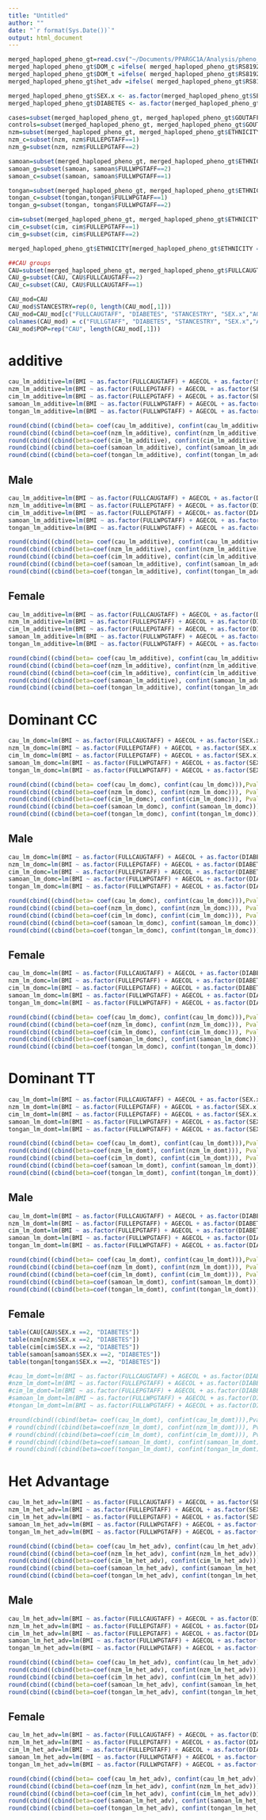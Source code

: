 ```yaml
---
title: "Untitled"
author: ""
date: "`r format(Sys.Date())`"
output: html_document
--- 
```


```r
merged_haploped_pheno_gt=read.csv("~/Documents/PPARGC1A/Analysis/pheno_gt_ato_g.csv", header=TRUE, sep="\t")
merged_haploped_pheno_gt$DOM_c =ifelse( merged_haploped_pheno_gt$RS8192678_CC1_CT2_TT3 ==1 | merged_haploped_pheno_gt$RS8192678_CC1_CT2_TT3 ==2 , 1, 0)
merged_haploped_pheno_gt$DOM_t =ifelse( merged_haploped_pheno_gt$RS8192678_CC1_CT2_TT3 ==3 | merged_haploped_pheno_gt$RS8192678_CC1_CT2_TT3 ==2 , 1, 0)
merged_haploped_pheno_gt$het_adv =ifelse( merged_haploped_pheno_gt$RS8192678_CC1_CT2_TT3 ==2 , 1, 0)

merged_haploped_pheno_gt$SEX.x <- as.factor(merged_haploped_pheno_gt$SEX.x)
merged_haploped_pheno_gt$DIABETES <- as.factor(merged_haploped_pheno_gt$DIABETES)

cases=subset(merged_haploped_pheno_gt, merged_haploped_pheno_gt$GOUTAFFSTAT==2)
controls=subset(merged_haploped_pheno_gt, merged_haploped_pheno_gt$GOUTAFFSTAT==1)
nzm=subset(merged_haploped_pheno_gt, merged_haploped_pheno_gt$ETHNICITY=="1.0 NZ Maori")
nzm_c=subset(nzm, nzm$FULLEPGTAFF==1)
nzm_g=subset(nzm, nzm$FULLEPGTAFF==2)

samoan=subset(merged_haploped_pheno_gt, merged_haploped_pheno_gt$ETHNICITY=="1.0 Samoan")
samoan_g=subset(samoan, samoan$FULLWPGTAFF==2)
samoan_c=subset(samoan, samoan$FULLWPGTAFF==1)

tongan=subset(merged_haploped_pheno_gt, merged_haploped_pheno_gt$ETHNICITY=="1.0 Tongan")
tongan_c=subset(tongan,tongan$FULLWPGTAFF==1)
tongan_g=subset(tongan, tongan$FULLWPGTAFF==2)

cim=subset(merged_haploped_pheno_gt, merged_haploped_pheno_gt$ETHNICITY=="1.0 CI Maori")
cim_c=subset(cim, cim$FULLEPGTAFF==1)
cim_g=subset(cim, cim$FULLEPGTAFF==2)

merged_haploped_pheno_gt$ETHNICITY[merged_haploped_pheno_gt$ETHNICITY == "1.0 Caucasain"] = "1.0 Caucasian"

##CAU groups
CAU=subset(merged_haploped_pheno_gt, merged_haploped_pheno_gt$FULLCAUGTAFF==1 | merged_haploped_pheno_gt$FULLCAUGTAFF==2)
CAU_g=subset(CAU, CAU$FULLCAUGTAFF==2)
CAU_c=subset(CAU, CAU$FULLCAUGTAFF==1)

CAU_mod=CAU
CAU_mod$STANCESTRY=rep(0, length(CAU_mod[,1]))
CAU_mod=CAU_mod[c("FULLCAUGTAFF", "DIABETES", "STANCESTRY", "SEX.x","AGECOL", "BMI", "RS8192678_CC1_CT2_TT3", "DOM_c","DOM_t", "het_adv")]
colnames(CAU_mod) = c("FULLGTAFF", "DIABETES", "STANCESTRY", "SEX.x","AGECOL", "BMI", "RS8192678_CC1_CT2_TT3", "DOM_c","DOM_t", "het_adv")
CAU_mod$POP=rep("CAU", length(CAU_mod[,1]))
```
  
# additive  
```r
cau_lm_additive=lm(BMI ~ as.factor(FULLCAUGTAFF) + AGECOL + as.factor(SEX.x) + as.factor(DIABETES) +RS8192678_CC1_CT2_TT3, data = CAU)
nzm_lm_additive=lm(BMI ~ as.factor(FULLEPGTAFF) + AGECOL + as.factor(SEX.x) + as.factor(DIABETES) +STANCESTRY+ RS8192678_CC1_CT2_TT3, data = nzm)
cim_lm_additive=lm(BMI ~ as.factor(FULLEPGTAFF) + AGECOL + as.factor(SEX.x) + as.factor(DIABETES) +STANCESTRY+ RS8192678_CC1_CT2_TT3, data = cim)
samoan_lm_additive=lm(BMI ~ as.factor(FULLWPGTAFF) + AGECOL + as.factor(SEX.x) + as.factor(DIABETES) +STANCESTRY+ RS8192678_CC1_CT2_TT3, data = samoan)
tongan_lm_additive=lm(BMI ~ as.factor(FULLWPGTAFF) + AGECOL + as.factor(SEX.x) + as.factor(DIABETES) +STANCESTRY+ RS8192678_CC1_CT2_TT3, data = tongan)

round(cbind((cbind(beta= coef(cau_lm_additive), confint(cau_lm_additive))),Pvalue= summary(cau_lm_additive)$coefficients[,4]),3)
round(cbind((cbind(beta=coef(nzm_lm_additive), confint(nzm_lm_additive))), Pvalue=summary(nzm_lm_additive)$coefficients[,4]), 3)
round(cbind((cbind(beta=coef(cim_lm_additive), confint(cim_lm_additive))), Pvalue=summary(cim_lm_additive)$coefficients[,4]), 3)
round(cbind((cbind(beta=coef(samoan_lm_additive), confint(samoan_lm_additive))), Pvalue=summary(samoan_lm_additive)$coefficients[,4]),3)
round(cbind((cbind(beta=coef(tongan_lm_additive), confint(tongan_lm_additive))), Pvalue=summary(tongan_lm_additive)$coefficients[,4]),3)
```

## Male
```r
cau_lm_additive=lm(BMI ~ as.factor(FULLCAUGTAFF) + AGECOL + as.factor(DIABETES) +RS8192678_CC1_CT2_TT3, data = CAU[CAU$SEX.x ==1, ])
nzm_lm_additive=lm(BMI ~ as.factor(FULLEPGTAFF) + AGECOL + as.factor(DIABETES) +STANCESTRY+ RS8192678_CC1_CT2_TT3, data = nzm[nzm$SEX.x ==1, ])
cim_lm_additive=lm(BMI ~ as.factor(FULLEPGTAFF) + AGECOL+ as.factor(DIABETES) +STANCESTRY+ RS8192678_CC1_CT2_TT3, data = cim[cim$SEX.x ==1, ])
samoan_lm_additive=lm(BMI ~ as.factor(FULLWPGTAFF) + AGECOL + as.factor(DIABETES) +STANCESTRY+ RS8192678_CC1_CT2_TT3, data = samoan[samoan$SEX.x ==1,])
tongan_lm_additive=lm(BMI ~ as.factor(FULLWPGTAFF) + AGECOL + as.factor(DIABETES) +STANCESTRY+ RS8192678_CC1_CT2_TT3, data = tongan[tongan$SEX.x == 1,])

round(cbind((cbind(beta= coef(cau_lm_additive), confint(cau_lm_additive))),Pvalue= summary(cau_lm_additive)$coefficients[,4]),3)
round(cbind((cbind(beta=coef(nzm_lm_additive), confint(nzm_lm_additive))), Pvalue=summary(nzm_lm_additive)$coefficients[,4]), 3)
round(cbind((cbind(beta=coef(cim_lm_additive), confint(cim_lm_additive))), Pvalue=summary(cim_lm_additive)$coefficients[,4]), 3)
round(cbind((cbind(beta=coef(samoan_lm_additive), confint(samoan_lm_additive))), Pvalue=summary(samoan_lm_additive)$coefficients[,4]),3)
round(cbind((cbind(beta=coef(tongan_lm_additive), confint(tongan_lm_additive))), Pvalue=summary(tongan_lm_additive)$coefficients[,4]),3)
```

## Female
```r
cau_lm_additive=lm(BMI ~ as.factor(FULLCAUGTAFF) + AGECOL + as.factor(DIABETES) +RS8192678_CC1_CT2_TT3, data = CAU[CAU$SEX.x ==2, ])
nzm_lm_additive=lm(BMI ~ as.factor(FULLEPGTAFF) + AGECOL + as.factor(DIABETES) +STANCESTRY+ RS8192678_CC1_CT2_TT3, data = nzm[nzm$SEX.x ==2, ])
cim_lm_additive=lm(BMI ~ as.factor(FULLEPGTAFF) + AGECOL + as.factor(DIABETES) +STANCESTRY+ RS8192678_CC1_CT2_TT3, data = cim[cim$SEX.x ==2, ])
samoan_lm_additive=lm(BMI ~ as.factor(FULLWPGTAFF) + AGECOL + as.factor(DIABETES) +STANCESTRY+ RS8192678_CC1_CT2_TT3, data = samoan[samoan$SEX.x ==2,])
tongan_lm_additive=lm(BMI ~ as.factor(FULLWPGTAFF) + AGECOL + as.factor(DIABETES) +STANCESTRY+ RS8192678_CC1_CT2_TT3, data = tongan[tongan$SEX.x == 2,])

round(cbind((cbind(beta= coef(cau_lm_additive), confint(cau_lm_additive))),Pvalue= summary(cau_lm_additive)$coefficients[,4]),3)
round(cbind((cbind(beta=coef(nzm_lm_additive), confint(nzm_lm_additive))), Pvalue=summary(nzm_lm_additive)$coefficients[,4]), 3)
round(cbind((cbind(beta=coef(cim_lm_additive), confint(cim_lm_additive))), Pvalue=summary(cim_lm_additive)$coefficients[,4]), 3)
round(cbind((cbind(beta=coef(samoan_lm_additive), confint(samoan_lm_additive))), Pvalue=summary(samoan_lm_additive)$coefficients[,4]),3)
round(cbind((cbind(beta=coef(tongan_lm_additive), confint(tongan_lm_additive))), Pvalue=summary(tongan_lm_additive)$coefficients[,4]),3)
```

# Dominant CC
```r
cau_lm_domc=lm(BMI ~ as.factor(FULLCAUGTAFF) + AGECOL + as.factor(SEX.x) + as.factor(DIABETES)  + as.factor(DOM_c), CAU)
nzm_lm_domc=lm(BMI ~ as.factor(FULLEPGTAFF) + AGECOL + as.factor(SEX.x) + as.factor(DIABETES) +STANCESTRY+ as.factor(DOM_c), data = nzm)
cim_lm_domc=lm(BMI ~ as.factor(FULLEPGTAFF) + AGECOL + as.factor(SEX.x) + as.factor(DIABETES) +STANCESTRY+ as.factor(DOM_c), data = cim)
samoan_lm_domc=lm(BMI ~ as.factor(FULLWPGTAFF) + AGECOL + as.factor(SEX.x) + as.factor(DIABETES) +STANCESTRY+ as.factor(DOM_c), data = samoan)
tongan_lm_domc=lm(BMI ~ as.factor(FULLWPGTAFF) + AGECOL + as.factor(SEX.x) + as.factor(DIABETES) +STANCESTRY+ as.factor(DOM_c), data = tongan)

round(cbind((cbind(beta= coef(cau_lm_domc), confint(cau_lm_domc))),Pvalue= summary(cau_lm_domc)$coefficients[,4]),3)
round(cbind((cbind(beta=coef(nzm_lm_domc), confint(nzm_lm_domc))), Pvalue=summary(nzm_lm_domc)$coefficients[,4]), 3)
round(cbind((cbind(beta=coef(cim_lm_domc), confint(cim_lm_domc))), Pvalue=summary(cim_lm_domc)$coefficients[,4]), 3)
round(cbind((cbind(beta=coef(samoan_lm_domc), confint(samoan_lm_domc))), Pvalue=summary(samoan_lm_domc)$coefficients[,4]),3)
round(cbind((cbind(beta=coef(tongan_lm_domc), confint(tongan_lm_domc))), Pvalue=summary(tongan_lm_domc)$coefficients[,4]),3)
```

## Male
```r
cau_lm_domc=lm(BMI ~ as.factor(FULLCAUGTAFF) + AGECOL + as.factor(DIABETES)  + as.factor(DOM_c), CAU[CAU$SEX.x ==1,])
nzm_lm_domc=lm(BMI ~ as.factor(FULLEPGTAFF) + AGECOL + as.factor(DIABETES) +STANCESTRY+ as.factor(DOM_c), data = nzm[nzm$SEX.x ==1, ])
cim_lm_domc=lm(BMI ~ as.factor(FULLEPGTAFF) + AGECOL + as.factor(DIABETES) +STANCESTRY+ as.factor(DOM_c), data = cim[cim$SEX.x ==1, ])
samoan_lm_domc=lm(BMI ~ as.factor(FULLWPGTAFF) + AGECOL + as.factor(DIABETES) +STANCESTRY+ as.factor(DOM_c), data = samoan[samoan$SEX.x ==1,])
tongan_lm_domc=lm(BMI ~ as.factor(FULLWPGTAFF) + AGECOL + as.factor(DIABETES) +STANCESTRY+ as.factor(DOM_c), data = tongan[tongan$SEX.x ==1, ])

round(cbind((cbind(beta= coef(cau_lm_domc), confint(cau_lm_domc))),Pvalue= summary(cau_lm_domc)$coefficients[,4]),3)
round(cbind((cbind(beta=coef(nzm_lm_domc), confint(nzm_lm_domc))), Pvalue=summary(nzm_lm_domc)$coefficients[,4]), 3)
round(cbind((cbind(beta=coef(cim_lm_domc), confint(cim_lm_domc))), Pvalue=summary(cim_lm_domc)$coefficients[,4]), 3)
round(cbind((cbind(beta=coef(samoan_lm_domc), confint(samoan_lm_domc))), Pvalue=summary(samoan_lm_domc)$coefficients[,4]),3)
round(cbind((cbind(beta=coef(tongan_lm_domc), confint(tongan_lm_domc))), Pvalue=summary(tongan_lm_domc)$coefficients[,4]),3)
```

## Female
```r
cau_lm_domc=lm(BMI ~ as.factor(FULLCAUGTAFF) + AGECOL + as.factor(DIABETES)  + as.factor(DOM_c), CAU[CAU$SEX.x ==2,])
nzm_lm_domc=lm(BMI ~ as.factor(FULLEPGTAFF) + AGECOL + as.factor(DIABETES) +STANCESTRY+ as.factor(DOM_c), data = nzm[nzm$SEX.x ==2, ])
cim_lm_domc=lm(BMI ~ as.factor(FULLEPGTAFF) + AGECOL + as.factor(DIABETES) +STANCESTRY+ as.factor(DOM_c), data = cim[cim$SEX.x ==2, ])
samoan_lm_domc=lm(BMI ~ as.factor(FULLWPGTAFF) + AGECOL + as.factor(DIABETES) +STANCESTRY+ as.factor(DOM_c), data = samoan[samoan$SEX.x ==2,])
tongan_lm_domc=lm(BMI ~ as.factor(FULLWPGTAFF) + AGECOL + as.factor(DIABETES) +STANCESTRY+ as.factor(DOM_c), data = tongan[tongan$SEX.x ==2, ])

round(cbind((cbind(beta= coef(cau_lm_domc), confint(cau_lm_domc))),Pvalue= summary(cau_lm_domc)$coefficients[,4]),3)
round(cbind((cbind(beta=coef(nzm_lm_domc), confint(nzm_lm_domc))), Pvalue=summary(nzm_lm_domc)$coefficients[,4]), 3)
round(cbind((cbind(beta=coef(cim_lm_domc), confint(cim_lm_domc))), Pvalue=summary(cim_lm_domc)$coefficients[,4]), 3)
round(cbind((cbind(beta=coef(samoan_lm_domc), confint(samoan_lm_domc))), Pvalue=summary(samoan_lm_domc)$coefficients[,4]),3)
round(cbind((cbind(beta=coef(tongan_lm_domc), confint(tongan_lm_domc))), Pvalue=summary(tongan_lm_domc)$coefficients[,4]),3)
```

# Dominant TT
```r
cau_lm_domt=lm(BMI ~ as.factor(FULLCAUGTAFF) + AGECOL + as.factor(SEX.x) + as.factor(DIABETES)  + as.factor(DOM_t), data = CAU)
nzm_lm_domt=lm(BMI ~ as.factor(FULLEPGTAFF) + AGECOL + as.factor(SEX.x) + as.factor(DIABETES) +STANCESTRY+ as.factor(DOM_t), data = nzm)
cim_lm_domt=lm(BMI ~ as.factor(FULLEPGTAFF) + AGECOL + as.factor(SEX.x) + as.factor(DIABETES) +STANCESTRY+ as.factor(DOM_t), data = cim)
samoan_lm_domt=lm(BMI ~ as.factor(FULLWPGTAFF) + AGECOL + as.factor(SEX.x) + as.factor(DIABETES) +STANCESTRY+ as.factor(DOM_t), data=samoan)
tongan_lm_domt=lm(BMI ~ as.factor(FULLWPGTAFF) + AGECOL + as.factor(SEX.x) + as.factor(DIABETES) +STANCESTRY+ as.factor(DOM_t), data = tongan)

round(cbind((cbind(beta= coef(cau_lm_domt), confint(cau_lm_domt))),Pvalue= summary(cau_lm_domt)$coefficients[,4]),3)
round(cbind((cbind(beta=coef(nzm_lm_domt), confint(nzm_lm_domt))), Pvalue=summary(nzm_lm_domt)$coefficients[,4]), 3)
round(cbind((cbind(beta=coef(cim_lm_domt), confint(cim_lm_domt))), Pvalue=summary(cim_lm_domt)$coefficients[,4]), 3)
round(cbind((cbind(beta=coef(samoan_lm_domt), confint(samoan_lm_domt))), Pvalue=summary(samoan_lm_domt)$coefficients[,4]),3)
round(cbind((cbind(beta=coef(tongan_lm_domt), confint(tongan_lm_domt))), Pvalue=summary(tongan_lm_domt)$coefficients[,4]),3)

```

## Male
```r
cau_lm_domt=lm(BMI ~ as.factor(FULLCAUGTAFF) + AGECOL + as.factor(DIABETES)  + as.factor(DOM_t), data = CAU[CAU$SEX.x ==1, ])
nzm_lm_domt=lm(BMI ~ as.factor(FULLEPGTAFF) + AGECOL + as.factor(DIABETES) +STANCESTRY+ as.factor(DOM_t), data = nzm[nzm$SEX.x ==1, ])
cim_lm_domt=lm(BMI ~ as.factor(FULLEPGTAFF) + AGECOL + as.factor(DIABETES) +STANCESTRY+ as.factor(DOM_t), data = cim[cim$SEX.x ==1, ])
samoan_lm_domt=lm(BMI ~ as.factor(FULLWPGTAFF) + AGECOL + as.factor(DIABETES) +STANCESTRY+ as.factor(DOM_t), data=samoan[samoan$SEX.x ==1, ])
tongan_lm_domt=lm(BMI ~ as.factor(FULLWPGTAFF) + AGECOL + as.factor(DIABETES) +STANCESTRY+ as.factor(DOM_t), data = tongan[tongan$SEX.x ==1,])

round(cbind((cbind(beta= coef(cau_lm_domt), confint(cau_lm_domt))),Pvalue= summary(cau_lm_domt)$coefficients[,4]),3)
round(cbind((cbind(beta=coef(nzm_lm_domt), confint(nzm_lm_domt))), Pvalue=summary(nzm_lm_domt)$coefficients[,4]), 3)
round(cbind((cbind(beta=coef(cim_lm_domt), confint(cim_lm_domt))), Pvalue=summary(cim_lm_domt)$coefficients[,4]), 3)
round(cbind((cbind(beta=coef(samoan_lm_domt), confint(samoan_lm_domt))), Pvalue=summary(samoan_lm_domt)$coefficients[,4]),3)
round(cbind((cbind(beta=coef(tongan_lm_domt), confint(tongan_lm_domt))), Pvalue=summary(tongan_lm_domt)$coefficients[,4]),3)

```

## Female
```r
table(CAU[CAU$SEX.x ==2, "DIABETES"])
table(nzm[nzm$SEX.x ==2, "DIABETES"])
table(cim[cim$SEX.x ==2, "DIABETES"])
table(samoan[samoan$SEX.x ==2, "DIABETES"])
table(tongan[tongan$SEX.x ==2, "DIABETES"])

#cau_lm_domt=lm(BMI ~ as.factor(FULLCAUGTAFF) + AGECOL + as.factor(DIABETES)  + as.factor(DOM_t), data = CAU[CAU$SEX.x ==2, ])
#nzm_lm_domt=lm(BMI ~ as.factor(FULLEPGTAFF) + AGECOL + as.factor(DIABETES) +STANCESTRY+ as.factor(DOM_t), data = nzm[nzm$SEX.x ==2, ])
#cim_lm_domt=lm(BMI ~ as.factor(FULLEPGTAFF) + AGECOL + as.factor(DIABETES) +STANCESTRY+ as.factor(DOM_t), data = cim[cim$SEX.x ==2, ])
#samoan_lm_domt=lm(BMI ~ as.factor(FULLWPGTAFF) + AGECOL + as.factor(DIABETES) +STANCESTRY+ as.factor(DOM_t), data=samoan[samoan$SEX.x ==2, ])
#tongan_lm_domt=lm(BMI ~ as.factor(FULLWPGTAFF) + AGECOL + as.factor(DIABETES) +STANCESTRY+ as.factor(DOM_t), data = tongan[tongan$SEX.x ==2,])

#round(cbind((cbind(beta= coef(cau_lm_domt), confint(cau_lm_domt))),Pvalue= summary(cau_lm_domt)$coefficients[,4]),3)
# round(cbind((cbind(beta=coef(nzm_lm_domt), confint(nzm_lm_domt))), Pvalue=summary(nzm_lm_domt)$coefficients[,4]), 3)
# round(cbind((cbind(beta=coef(cim_lm_domt), confint(cim_lm_domt))), Pvalue=summary(cim_lm_domt)$coefficients[,4]), 3)
# round(cbind((cbind(beta=coef(samoan_lm_domt), confint(samoan_lm_domt))), Pvalue=summary(samoan_lm_domt)$coefficients[,4]),3)
# round(cbind((cbind(beta=coef(tongan_lm_domt), confint(tongan_lm_domt))), Pvalue=summary(tongan_lm_domt)$coefficients[,4]),3)

```

# Het Advantage
```r
cau_lm_het_adv=lm(BMI ~ as.factor(FULLCAUGTAFF) + AGECOL + as.factor(SEX.x) + as.factor(DIABETES)  + as.factor(het_adv), data = CAU)
nzm_lm_het_adv=lm(BMI ~ as.factor(FULLEPGTAFF) + AGECOL + as.factor(SEX.x) + as.factor(DIABETES) +STANCESTRY+ as.factor(het_adv), data = nzm)
cim_lm_het_adv=lm(BMI ~ as.factor(FULLEPGTAFF) + AGECOL + as.factor(SEX.x) + as.factor(DIABETES) +STANCESTRY+ as.factor(het_adv), data = cim)
samoan_lm_het_adv=lm(BMI ~ as.factor(FULLWPGTAFF) + AGECOL + as.factor(SEX.x) + as.factor(DIABETES) +STANCESTRY+ as.factor(het_adv), data = samoan)
tongan_lm_het_adv=lm(BMI ~ as.factor(FULLWPGTAFF) + AGECOL + as.factor(SEX.x) + as.factor(DIABETES) +STANCESTRY+ as.factor(het_adv), data = tongan)

round(cbind((cbind(beta= coef(cau_lm_het_adv), confint(cau_lm_het_adv))),Pvalue= summary(cau_lm_het_adv)$coefficients[,4]),3)
round(cbind((cbind(beta=coef(nzm_lm_het_adv), confint(nzm_lm_het_adv))), Pvalue=summary(nzm_lm_het_adv)$coefficients[,4]), 3)
round(cbind((cbind(beta=coef(cim_lm_het_adv), confint(cim_lm_het_adv))), Pvalue=summary(cim_lm_het_adv)$coefficients[,4]), 3)
round(cbind((cbind(beta=coef(samoan_lm_het_adv), confint(samoan_lm_het_adv))), Pvalue=summary(samoan_lm_het_adv)$coefficients[,4]),3)
round(cbind((cbind(beta=coef(tongan_lm_het_adv), confint(tongan_lm_het_adv))), Pvalue=summary(tongan_lm_het_adv)$coefficients[,4]),3)
```

## Male
```r
cau_lm_het_adv=lm(BMI ~ as.factor(FULLCAUGTAFF) + AGECOL + as.factor(DIABETES)  + as.factor(het_adv), data = CAU[CAU$SEX.x ==1,])
nzm_lm_het_adv=lm(BMI ~ as.factor(FULLEPGTAFF) + AGECOL + as.factor(DIABETES) +STANCESTRY+ as.factor(het_adv), data = nzm[nzm$SEX.x ==1, ])
cim_lm_het_adv=lm(BMI ~ as.factor(FULLEPGTAFF) + AGECOL + as.factor(DIABETES) +STANCESTRY+ as.factor(het_adv), data = cim[cim$SEX.x ==1, ])
samoan_lm_het_adv=lm(BMI ~ as.factor(FULLWPGTAFF) + AGECOL + as.factor(DIABETES) +STANCESTRY+ as.factor(het_adv), data = samoan[samoan$SEX.x ==1,])
tongan_lm_het_adv=lm(BMI ~ as.factor(FULLWPGTAFF) + AGECOL + as.factor(DIABETES) +STANCESTRY+ as.factor(het_adv), data = tongan[tongan$SEX.x ==1, ])

round(cbind((cbind(beta= coef(cau_lm_het_adv), confint(cau_lm_het_adv))),Pvalue= summary(cau_lm_het_adv)$coefficients[,4]),3)
round(cbind((cbind(beta=coef(nzm_lm_het_adv), confint(nzm_lm_het_adv))), Pvalue=summary(nzm_lm_het_adv)$coefficients[,4]), 3)
round(cbind((cbind(beta=coef(cim_lm_het_adv), confint(cim_lm_het_adv))), Pvalue=summary(cim_lm_het_adv)$coefficients[,4]), 3)
round(cbind((cbind(beta=coef(samoan_lm_het_adv), confint(samoan_lm_het_adv))), Pvalue=summary(samoan_lm_het_adv)$coefficients[,4]),3)
round(cbind((cbind(beta=coef(tongan_lm_het_adv), confint(tongan_lm_het_adv))), Pvalue=summary(tongan_lm_het_adv)$coefficients[,4]),3)
```

## Female
```r
cau_lm_het_adv=lm(BMI ~ as.factor(FULLCAUGTAFF) + AGECOL + as.factor(DIABETES)  + as.factor(het_adv), data = CAU[CAU$SEX.x ==2,])
nzm_lm_het_adv=lm(BMI ~ as.factor(FULLEPGTAFF) + AGECOL + as.factor(DIABETES) +STANCESTRY+ as.factor(het_adv), data = nzm[nzm$SEX.x ==2, ])
cim_lm_het_adv=lm(BMI ~ as.factor(FULLEPGTAFF) + AGECOL + as.factor(DIABETES) +STANCESTRY+ as.factor(het_adv), data = cim[cim$SEX.x ==2, ])
samoan_lm_het_adv=lm(BMI ~ as.factor(FULLWPGTAFF) + AGECOL + as.factor(DIABETES) +STANCESTRY+ as.factor(het_adv), data = samoan[samoan$SEX.x ==2,])
tongan_lm_het_adv=lm(BMI ~ as.factor(FULLWPGTAFF) + AGECOL + as.factor(DIABETES) +STANCESTRY+ as.factor(het_adv), data = tongan[tongan$SEX.x ==2, ])

round(cbind((cbind(beta= coef(cau_lm_het_adv), confint(cau_lm_het_adv))),Pvalue= summary(cau_lm_het_adv)$coefficients[,4]),3)
round(cbind((cbind(beta=coef(nzm_lm_het_adv), confint(nzm_lm_het_adv))), Pvalue=summary(nzm_lm_het_adv)$coefficients[,4]), 3)
round(cbind((cbind(beta=coef(cim_lm_het_adv), confint(cim_lm_het_adv))), Pvalue=summary(cim_lm_het_adv)$coefficients[,4]), 3)
round(cbind((cbind(beta=coef(samoan_lm_het_adv), confint(samoan_lm_het_adv))), Pvalue=summary(samoan_lm_het_adv)$coefficients[,4]),3)
round(cbind((cbind(beta=coef(tongan_lm_het_adv), confint(tongan_lm_het_adv))), Pvalue=summary(tongan_lm_het_adv)$coefficients[,4]),3)
```
